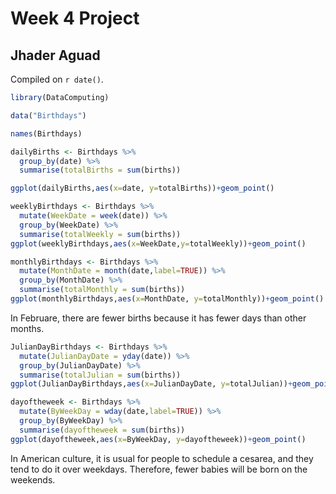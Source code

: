 # Week 4 Project

## Jhader Aguad

<!-- leave this material as is -->
Compiled on `r date()`.

```r
library(DataComputing)
```

```r
data("Birthdays")
```

```r
names(Birthdays)  
```

```r
dailyBirths <- Birthdays %>% 
  group_by(date) %>%
  summarise(totalBirths = sum(births))
```
```r
ggplot(dailyBirths,aes(x=date, y=totalBirths))+geom_point()
```

```r
weeklyBirthdays <- Birthdays %>% 
  mutate(WeekDate = week(date)) %>%
  group_by(WeekDate) %>%
  summarise(totalWeekly = sum(births))
ggplot(weeklyBirthdays,aes(x=WeekDate,y=totalWeekly))+geom_point()
```
```r
monthlyBirthdays <- Birthdays %>% 
  mutate(MonthDate = month(date,label=TRUE)) %>%
  group_by(MonthDate) %>%
  summarise(totalMonthly = sum(births))
ggplot(monthlyBirthdays,aes(x=MonthDate, y=totalMonthly))+geom_point()
```
In Februare, there are fewer births because it has fewer days than other months. 
```r
JulianDayBirthdays <- Birthdays %>% 
  mutate(JulianDayDate = yday(date)) %>%
  group_by(JulianDayDate) %>%
  summarise(totalJulian = sum(births))
ggplot(JulianDayBirthdays,aes(x=JulianDayDate, y=totalJulian))+geom_point()
```

```r
dayoftheweek <- Birthdays %>% 
  mutate(ByWeekDay = wday(date,label=TRUE)) %>%
  group_by(ByWeekDay) %>%
  summarise(dayoftheweek = sum(births))
ggplot(dayoftheweek,aes(x=ByWeekDay, y=dayoftheweek))+geom_point()
```
In American culture, it is usual for people to schedule a cesarea, and they tend to do it over weekdays. Therefore, fewer babies will be born on the weekends. 



